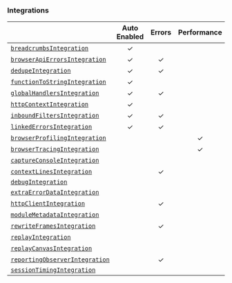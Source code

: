 ### Integrations

|                                                       | **Auto Enabled** | **Errors** | **Performance** | **Replay** | **Additional Context** |
| ----------------------------------------------------- | :--------------: | :--------: | :-------------: | :--------: | :--------------------: |
| [`breadcrumbsIntegration`](./breadcrumbs)             |        ✓         |            |                 |            |           ✓            |
| [`browserApiErrorsIntegration`](./browserapierrors)   |        ✓         |     ✓      |                 |            |                        |
| [`dedupeIntegration`](./dedupe)                       |        ✓         |     ✓      |                 |            |                        |
| [`functionToStringIntegration`](./functiontostring)   |        ✓         |            |                 |            |                        |
| [`globalHandlersIntegration`](./globalhandlers)       |        ✓         |     ✓      |                 |            |                        |
| [`httpContextIntegration`](./httpcontext)             |        ✓         |            |                 |            |           ✓            |
| [`inboundFiltersIntegration`](./inboundfilters)       |        ✓         |     ✓      |                 |            |                        |
| [`linkedErrorsIntegration`](./linkederrors)           |        ✓         |     ✓      |                 |            |                        |
| [`browserProfilingIntegration`](./browserprofiling)   |                  |            |        ✓        |            |                        |
| [`browserTracingIntegration`](./browsertracing)       |                  |            |        ✓        |            |           ✓            |
| [`captureConsoleIntegration`](./captureconsole)       |                  |            |                 |            |           ✓            |
| [`contextLinesIntegration`](./contextlines)           |                  |     ✓      |                 |            |                        |
| [`debugIntegration`](./debug)                         |                  |            |                 |            |                        |
| [`extraErrorDataIntegration`](./extraerrordata)       |                  |            |                 |            |           ✓            |
| [`httpClientIntegration`](./httpclient)               |                  |     ✓      |                 |            |                        |
| [`moduleMetadataIntegration`](./modulemetadata)       |                  |            |                 |            |           ✓            |
| [`rewriteFramesIntegration`](./rewriteframes)         |                  |     ✓      |                 |            |                        |
| [`replayIntegration`](./replay)                       |                  |            |                 |     ✓      |           ✓            |
| [`replayCanvasIntegration`](./replaycanvas)           |                  |            |                 |     ✓      |                        |
| [`reportingObserverIntegration`](./reportingobserver) |                  |     ✓      |                 |            |                        |
| [`sessionTimingIntegration`](./sessiontiming)         |                  |            |                 |            |                        |
